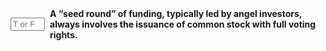 ::: {.question-block}

<form onsubmit="event.preventDefault(); checkAnswerBox('q97','F')" style="display: flex; align-items: center; gap: 8px;">
<input type="text" id="q97" name="q97" maxlength="1" placeholder="T or F"
         style="width: 55px;" data-correct-answer="F." /> <label for="q97"><strong>A "seed round" of funding, typically led by angel investors, always involves the issuance of common stock with full voting rights.</strong></label>
</form>

<div id="feedback-q97" class="feedback" data-status="" style="display:none;">
The sentence is FALSE:  A seed round, especially with angel investors, often involves convertible notes or SAFEs (Simple Agreements for Future Equity) rather than immediate common stock, or preferred stock without full voting rights.
</div>
:::
